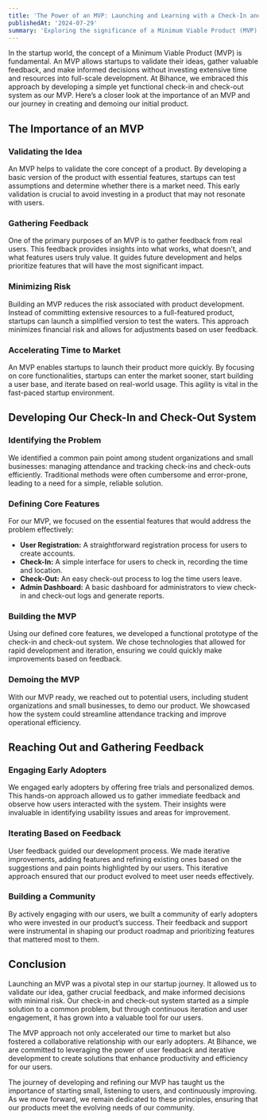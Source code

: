 ```yaml
---
title: 'The Power of an MVP: Launching and Learning with a Check-In and Check-Out System'
publishedAt: '2024-07-29'
summary: 'Exploring the significance of a Minimum Viable Product (MVP) and how we developed a check-in and check-out system to validate our startup idea and gather feedback.'
---
```


In the startup world, the concept of a Minimum Viable Product (MVP) is fundamental. An MVP allows startups to validate their ideas, gather valuable feedback, and make informed decisions without investing extensive time and resources into full-scale development. At Bihance, we embraced this approach by developing a simple yet functional check-in and check-out system as our MVP. Here’s a closer look at the importance of an MVP and our journey in creating and demoing our initial product.

## The Importance of an MVP

### Validating the Idea

An MVP helps to validate the core concept of a product. By developing a basic version of the product with essential features, startups can test assumptions and determine whether there is a market need. This early validation is crucial to avoid investing in a product that may not resonate with users.

### Gathering Feedback

One of the primary purposes of an MVP is to gather feedback from real users. This feedback provides insights into what works, what doesn’t, and what features users truly value. It guides future development and helps prioritize features that will have the most significant impact.

### Minimizing Risk

Building an MVP reduces the risk associated with product development. Instead of committing extensive resources to a full-featured product, startups can launch a simplified version to test the waters. This approach minimizes financial risk and allows for adjustments based on user feedback.

### Accelerating Time to Market

An MVP enables startups to launch their product more quickly. By focusing on core functionalities, startups can enter the market sooner, start building a user base, and iterate based on real-world usage. This agility is vital in the fast-paced startup environment.

## Developing Our Check-In and Check-Out System

### Identifying the Problem

We identified a common pain point among student organizations and small businesses: managing attendance and tracking check-ins and check-outs efficiently. Traditional methods were often cumbersome and error-prone, leading to a need for a simple, reliable solution.

### Defining Core Features

For our MVP, we focused on the essential features that would address the problem effectively:

- **User Registration:** A straightforward registration process for users to create accounts.
- **Check-In:** A simple interface for users to check in, recording the time and location.
- **Check-Out:** An easy check-out process to log the time users leave.
- **Admin Dashboard:** A basic dashboard for administrators to view check-in and check-out logs and generate reports.

### Building the MVP

Using our defined core features, we developed a functional prototype of the check-in and check-out system. We chose technologies that allowed for rapid development and iteration, ensuring we could quickly make improvements based on feedback.

### Demoing the MVP

With our MVP ready, we reached out to potential users, including student organizations and small businesses, to demo our product. We showcased how the system could streamline attendance tracking and improve operational efficiency.

## Reaching Out and Gathering Feedback

### Engaging Early Adopters

We engaged early adopters by offering free trials and personalized demos. This hands-on approach allowed us to gather immediate feedback and observe how users interacted with the system. Their insights were invaluable in identifying usability issues and areas for improvement.

### Iterating Based on Feedback

User feedback guided our development process. We made iterative improvements, adding features and refining existing ones based on the suggestions and pain points highlighted by our users. This iterative approach ensured that our product evolved to meet user needs effectively.

### Building a Community

By actively engaging with our users, we built a community of early adopters who were invested in our product’s success. Their feedback and support were instrumental in shaping our product roadmap and prioritizing features that mattered most to them.

## Conclusion

Launching an MVP was a pivotal step in our startup journey. It allowed us to validate our idea, gather crucial feedback, and make informed decisions with minimal risk. Our check-in and check-out system started as a simple solution to a common problem, but through continuous iteration and user engagement, it has grown into a valuable tool for our users.

The MVP approach not only accelerated our time to market but also fostered a collaborative relationship with our early adopters. At Bihance, we are committed to leveraging the power of user feedback and iterative development to create solutions that enhance productivity and efficiency for our users.

The journey of developing and refining our MVP has taught us the importance of starting small, listening to users, and continuously improving. As we move forward, we remain dedicated to these principles, ensuring that our products meet the evolving needs of our community.